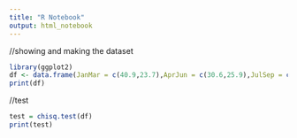 ```yaml
---
title: "R Notebook"
output: html_notebook
---
```


//showing and making the dataset
```r
library(ggplot2)
df <- data.frame(JanMar = c(40.9,23.7),AprJun = c(30.6,25.9),JulSep = c(14.4,25.9),OctDec = c(13.6,24.9))
print(df)
```

//test
```r
test = chisq.test(df)
print(test)
```

